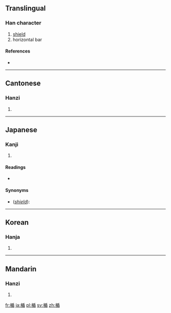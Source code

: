 ==Translingual==

===Han character===
{{Han char|rn=75|rad=木|as=09|sn=13|four=4296<sub>4</sub>|canj=木竹十山 (DHJU)}}

# [[shield]]
# horizontal bar

====References====
* {{Han ref|kx=0541.100|dkj=15173|dj=0928.170|hdz=21252.040|uh=696F|ud=26991|bh=DDE3|bd=56803}}

----

==Cantonese==

===Hanzi===
{{yue-hanzi|jyut=|y=teun5}}

# {{defn|lang=yue|sort=木09}}

----

==Japanese==

===Kanji===
{{ja-kanji|grade=|rs=木09}}

# {{defn|lang=ja|sort=木09}}

====Readings====
* {{ja-readings|on=[[じゅん]] (jun)|kun=[[たて]] (tate)}}

====Synonyms====
* (''[[shield]]''): {{l|ja|盾}}

----

==Korean==

===Hanja===
{{ko-hanja|hangeul=순|eumhun=|rv=sun|mr=sun|y=swun}}

# {{defn|lang=ko|sort=木09}}

----

==Mandarin==

===Hanzi===
{{cmn-hanzi|pin=[[shǔn]] ([[shun3]]), [[zòu]] ([[zou4]])|wg=shun<sup>3</sup>, tsou<sup>4</sup>}}

# {{defn|lang=cmn|sort=木09}}

[[fr:楯]]
[[ja:楯]]
[[pl:楯]]
[[sv:楯]]
[[zh:楯]]